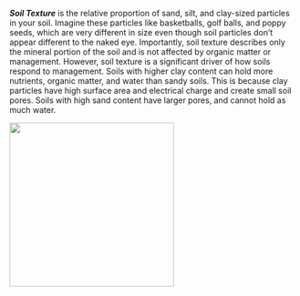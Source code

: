 ***Soil Texture*** is the relative proportion of sand, silt, and clay-sized
particles in your soil. Imagine these particles like basketballs, golf balls,
and poppy seeds, which are very different in size even though soil particles
don't appear different to the naked eye. Importantly, soil texture describes
only the mineral portion of the soil and is not affected by organic matter or
management. However, soil texture is a significant driver of how soils respond
to management. Soils with higher clay content can hold more nutrients, organic
matter, and water than sandy soils. This is because clay particles have high
surface area and electrical charge and create small soil pores. Soils with high
sand content have larger pores, and cannot hold as much water.

![](https://raw.githack.com/WA-Department-of-Agriculture/soils/main/figures/ball-texture.png){width="3in" fig-align="left" fig-alt="Figure showing size comparisons of soil particles (sand, silt, and clay) to
common circular items (basketball, golf ball, and poppy
seed)"}
